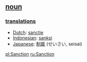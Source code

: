 == [[noun]] ==

=== [[translation]]s ===
*[[Dutch]]: [[sanctie]]
*[[Indonesian]]: [[sanksi]]
*[[Japanese]]: [[制裁]] (せいさい, seisai)

[[pl:Sanction]]
[[ru:Sanction]]